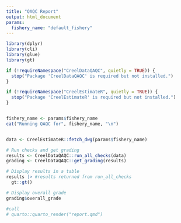 ```yaml
---
title: "QAQC Report"
output: html_document
params:
  fishery_name: "default_fishery"
---
```


```r
library(dplyr)
library(cli)
library(glue)
library(gt)

if (!requireNamespace("CreelDataQAQC", quietly = TRUE)) {
  stop("Package 'CreelDataQAQC' is required but not installed.")
}

if (!requireNamespace("CreelEstimateR", quietly = TRUE)) {
  stop("Package 'CreelEstimateR' is required but not installed.")
}


fishery_name <- params$fishery_name
cat("Running QAQC for", fishery_name, "\n")


data <- CreelEstimateR::fetch_dwg(params$fishery_name)

# Run checks and get grading  
results <- CreelDataQAQC::run_all_checks(data)
grading <- CreelDataQAQC::get_grading(results)

# Display results in a table
results |> #results returned from run_all_checks
  gt::gt()

# Display overall grade
grading$overall_grade

#call
# quarto::quarto_render("report.qmd")
```
